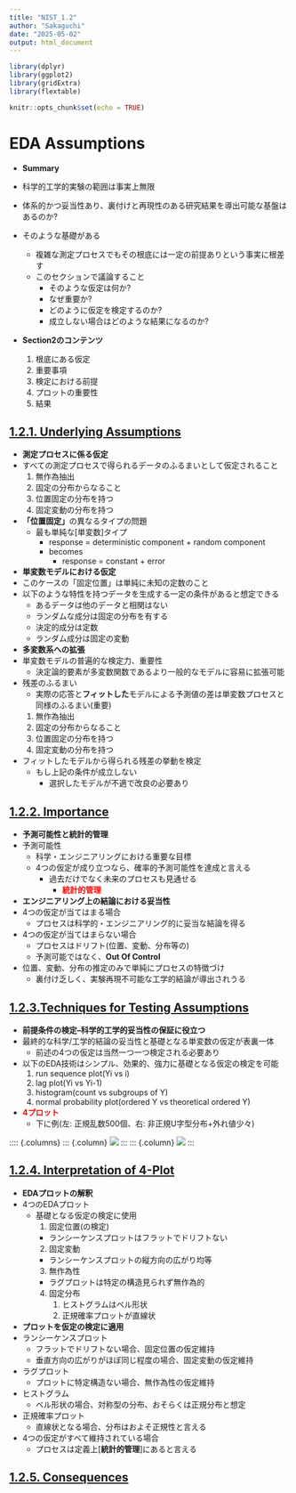 ```yaml
---
title: "NIST_1.2"
author: "Sakaguchi"
date: "2025-05-02"
output: html_document
---
```


```r
library(dplyr)
library(ggplot2)
library(gridExtra)
library(flextable)

knitr::opts_chunk$set(echo = TRUE)

```

# EDA Assumptions
- **Summary**
- 科学的工学的実験の範囲は事実上無限
- 体系的かつ妥当性あり、裏付けと再現性のある研究結果を導出可能な基盤はあるのか?
- そのような基礎がある
  - 複雑な測定プロセスでもその根底には一定の前提ありという事実に根差す
  - このセクションで議論すること
    - そのような仮定は何か?
    - なぜ重要か?
    - どのように仮定を検定するのか?
    - 成立しない場合はどのような結果になるのか?
    
- **Section2のコンテンツ**

   1. 根底にある仮定
   2. 重要事項
   3. 検定における前提
   4. プロットの重要性
   5. 結果


## [1.2.1. Underlying Assumptions](https://www.itl.nist.gov/div898/handbook/eda/section2/eda21.htm)

- **測定プロセスに係る仮定**
- すべての測定プロセスで得られるデータのふるまいとして仮定されること
   1. 無作為抽出
   2. 固定の分布からなること
   3. 位置固定の分布を持つ
   4. 固定変動の分布を持つ

- **「位置固定」**の異なるタイプの問題
  - 最も単純な[単変数]タイプ
    - response = deterministic component + random component
    - becomes
      - response = constant + error

- **単変数モデルにおける仮定**
- このケースの「固定位置」は単純に未知の定数のこと
- 以下のような特性を持つデータを生成する一定の条件があると想定できる
  - あるデータは他のデータと相関はない
  - ランダムな成分は固定の分布を有する
  - 決定的成分は定数
  - ランダム成分は固定の変動

- **多変数系への拡張**
- 単変数モデルの普遍的な検定力、重要性
  - 決定論的要素が多変数関数であるより一般的なモデルに容易に拡張可能
- 残差のふるまい
  - 実際の応答と**フィットした**モデルによる予測値の差は単変数プロセスと同様のふるまい(重要)
   1. 無作為抽出
   2. 固定の分布からなること
   3. 位置固定の分布を持つ
   4. 固定変動の分布を持つ

- フィットしたモデルから得られる残差の挙動を検定
  - もし上記の条件が成立しない
    - 選択したモデルが不適で改良の必要あり

## [1.2.2. Importance](https://www.itl.nist.gov/div898/handbook/eda/section2/eda22.htm)

- **予測可能性と統計的管理**
- 予測可能性
  - 科学・エンジニアリングにおける重要な目標
  - 4つの仮定が成り立つなら、確率的予測可能性を達成と言える
    - 過去だけでなく未来のプロセスも見通せる
      - [**統計的管理**]{style="color: red"}

- **エンジニアリング上の結論における妥当性**
- 4つの仮定が当てはまる場合
  - プロセスは科学的・エンジニアリング的に妥当な結論を得る
- 4つの仮定が当てはまらない場合
  - プロセスはドリフト(位置、変動、分布等の)
  - 予測可能ではなく、**Out Of Control**
- 位置、変動、分布の推定のみで単純にプロセスの特徴づけ
  - 裏付け乏しく、実験再現不可能な工学的結論が導出されうる

## [1.2.3.Techniques for Testing Assumptions](https://www.itl.nist.gov/div898/handbook/eda/section2/eda23.htm)

- **前提条件の検定--科学的工学的妥当性の保証に役立つ**
- 最終的な科学/工学的結論の妥当性と基礎となる単変数の仮定が表裏一体
  - 前述の4つの仮定は当然一つ一つ検定される必要あり

- 以下のEDA技術はシンプル、効果的、強力に基礎となる仮定の検定を可能
   1. run sequence plot(Yi vs i)
   2. lag plot(Yi vs Yi-1)
   3. histogram(count vs subgroups of Y)
   4. normal probability plot(ordered Y vs theoretical ordered Y)
- [**4プロット**]{style="color: red"}
  - 下に例(左: 正規乱数500個、右: 非正規U字型分布+外れ値少々)

:::: {.columns}
::: {.column}
![](https://www.itl.nist.gov/div898/handbook/eda/gif/randn4p.gif)
:::
::: {.column}
![](https://www.itl.nist.gov/div898/handbook/eda/gif/lew4p.gif)
:::

## [1.2.4. Interpretation of 4-Plot](https://www.itl.nist.gov/div898/handbook/eda/section2/eda24.htm)

- **EDAプロットの解釈**
- 4つのEDAプロット
  - 基礎となる仮定の検定に使用
     1. 固定位置(の検定)
       - ランシーケンスプロットはフラットでドリフトない
     2. 固定変動
       - ランシーケンスプロットの縦方向の広がり均等
     3. 無作為性
       - ラグプロットは特定の構造見られず無作為的
     4. 固定分布
        1. ヒストグラムはベル形状
        2. 正規確率プロットが直線状

- **プロットを仮定の検定に適用**
- ランシーケンスプロット
  - フラットでドリフトない場合、固定位置の仮定維持
  - 垂直方向の広がりがほぼ同じ程度の場合、固定変動の仮定維持
- ラグプロット
  - プロットに特定構造ない場合、無作為性の仮定維持
- ヒストグラム
  - ベル形状の場合、対称型の分布、おそらくは正規分布と想定
- 正規確率プロット
  - 直線状となる場合、分布はおよそ正規性と言える

- 4つの仮定がすべて維持されている場合
  - プロセスは定義上[**統計的管理**]にあると言える

## [1.2.5. Consequences](https://www.itl.nist.gov/div898/handbook/eda/section2/eda25.htm)

